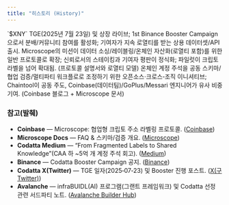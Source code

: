 ```yaml
---
title: "히스토리 (History)"
---
```


<Steps>
  <Step title="2025 — 토큰화 & 커머셜라이제이션">
    `$XNY` TGE(2025년 7월 23일) 및 상장 라이브; 1st Binance Booster Campaign으로서 분배/커뮤니티 참여를 활성화; 기여자가 지속 로열티를 받는 상용 데이터셋/API 출시.
  </Step>

  <Step title="2024 — Codatta로 미션 확장(일반 프로토콜)">
    Microscope의 미션이 데이터 소싱/레이블링/온체인 자산화(로열티 포함)를 위한 일반 프로토콜로 확장; 신뢰로서의 스테이킹과 기여자 평판이 정식화; 파일럿이 크립토 라벨을 넘어 확대됨.
    (프로토콜 설명서와 로열티 모델)
  </Step>

  <Step title="2023 — Microscope(크로스‑오가니제이션 퍼블릭 굿즈 론치)">
    온체인 계정 주석을 공동 스키마/협업 검증/멀티파티 워크플로로 조정하기 위한 오픈소스·크로스‑조직 이니셔티브; Chaintool이 공동 주도, Coinbase(데이터팀)/GoPlus/Messari 엔지니어가 유사 비중 기여.
    (Coinbase 블로그 + Microscope 문서)
  </Step>
</Steps>


### 참고(발췌)

* **Coinbase** — Microscope: 협업형 크립토 주소 라벨링 프로토콜. ([Coinbase][1])
* **Microscope Docs** — FAQ & 스키마/검증 개요. ([Microscope][2])
* **Codatta Medium** — “From Fragmented Labels to Shared Knowledge”(CAA 하 ~5억 개 계정 주석 회고). ([Medium][4])
* **Binance** — Codatta Booster Campaign 공지. ([Binance][5])
* **Codatta X(Twitter)** — TGE 일자(2025‑07‑23) 및 Booster 진행 포스트. ([X(구 Twitter)][6])
* **Avalanche** — infraBUIDL(AI) 프로그램(그랜트 프레임워크) 및 Codatta 선정 관련 서드파티 노트. ([Avalanche Builder Hub][8])

[1]: https://www.coinbase.com/blog/microscope-protocol-for-collaboratively-labeling-crypto-addresses?utm_source=chatgpt.com "Microscope: Protocol for Collaboratively Labeling Crypto ..."
[2]: https://docs.microscopeprotocol.xyz/onboarding/faq?utm_source=chatgpt.com "FAQ - Microscope Protocol"
[3]: https://coinmarketcap.com/cmc-ai/codatta/what-is/?utm_source=chatgpt.com "What Is Codatta (XNY) And How Does It Work?"
[4]: https://codatta.medium.com/from-fragmented-labels-to-shared-knowledge-500-millions-crypto-account-annotation-part-i-96db513e0e36?utm_source=chatgpt.com "From Fragmented Labels to Shared Knowledge - Codatta"
[5]: https://www.binance.com/en/support/announcement/detail/901d960af2134457aa1e9d72ce6e30fd?utm_source=chatgpt.com "Introducing the Exclusive Codatta Pre-TGE and ..."
[6]: https://x.com/codatta_io/status/1947668869671489793?utm_source=chatgpt.com "Codatta - TGE 23 July"
[7]: https://coinmarketcap.com/currencies/codatta/?utm_source=chatgpt.com "Codatta price today, XNY to USD live ..."
[8]: https://build.avax.network/grants/infrabuidlai?utm_source=chatgpt.com "Avalanche infraBUIDL(AI) Program"


